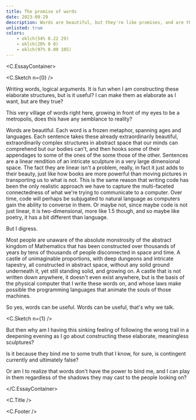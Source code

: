 ```yaml
---
title: The promise of words
date: 2023-09-29
description: Words are beautiful, but they're like promises, and are they any good?
unlisted: true
colors:
    - oklch(54% 0.22 29)
    - oklch(20% 0 0)
    - oklch(97% 0.09 105)
---
```



<C.EssayContainer>

<C.Sketch n={0} />

Writing words, logical arguments. It is fun when I am constructing these
elaborate structures, but is it useful? I can make them as elaborate as I want,
but are they true?

This very village of words right here, growing in front of my eyes to be a
metropolis, does this have any semblance to reality?

Words are beautiful. Each word is a frozen metaphor, spanning ages and
languages. Each sentence takes these already extraordinarily beautiful,
extraordinarily complex structures in abstract space that our minds can
comprehend but our bodies can't, and then hooks some of their appendages to some
of the ones of the some those of the other. Sentences are a linear rendition of
an intricate sculpture in a very large dimensional space. The fact they are
linear isn't a problem, really, in fact it just adds to their beauty, just like
how books are more powerful than moving pictures in transporting us to what is
not. This is the same reason that writing code has been the only realistic
approach we have to capture the multi-faceted connectedness of what we're trying
to communicate to a computer. Over time, code will perhaps be subjugated to
natural language as computers gain the ability to converse in them. Or maybe
not, since maybe code is not just linear, it is two-dimensional, more like 1.5
though, and so maybe like poetry, it has a bit different than language.

But I digress.

Most people are unaware of the absolute monstrosity of the abstract kingdom of
Mathematics that has been constructed over thousands of years by tens of
thousands of people disconnected in space and time. A castle of unimaginable
proportions, with deep dungeons and intricate tapestry, all constructed in
abstract space, without any solid ground underneath it, yet still standing
solid, and growing on. A castle that is not written down anywhere, it doesn't
even exist anywhere, but is the basis of the physical computer that I write
these words on, and whose laws make possible the programming languages that
animate the souls of those machines.

So yes, words can be useful. Words can be useful, that's why we talk.

<C.Sketch n={1} />

But then why am I having this sinking feeling of following the wrong trail in a
deepening evening as I go about constructing these elaborate, meaningless
sculptures?

Is it because they bind me to some truth that I know, for sure, is contingent
currently and ultimately false?

Or am I to realize that words don't have the power to bind me, and I can play in
them regardless of the shadows they may cast to the people looking on?

</C.EssayContainer>

<C.Title />

<C.Footer />
